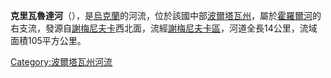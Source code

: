 '''克里瓦魯達河'''（{{lang-uk|Крива Руда}}），是[[烏克蘭|烏克蘭]]的河流，位於該國中部[[波爾塔瓦州|波爾塔瓦州]]，屬於[[霍羅爾河|霍羅爾河]]的右支流，發源自[[謝梅尼夫卡|謝梅尼夫卡]]西北面，流經[[謝梅尼夫卡區|謝梅尼夫卡區]]，河道全長14公里，流域面積105平方公里。

{{DEFAULTSORT:Крива Руда (притока Хоролу)}}
[[Category:波爾塔瓦州河流|Category:波爾塔瓦州河流]]


{{Ukraine-river-stub}}